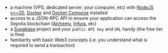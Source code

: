 * a machine (VPS, dedicated server, your computer, etc) with [NodeJS v>=20](https://nodejs.org/), [Docker](https://docs.docker.com/get-docker/) and [Docker Compose](https://docs.docker.com/compose/install/) installed
* access to a JSON-RPC API to ensure your application can access the Sepolia blockchain ([Alchemy](https://www.alchemy.com/), [Infura](https://www.infura.io/), etc)
* a [Supabase](https://supabase.com/) project and your `public API key` and `URL` handy (the free tier is fine)
* familiarity with basic Web3 concepts (i.e. you understand what is required to send a transaction)